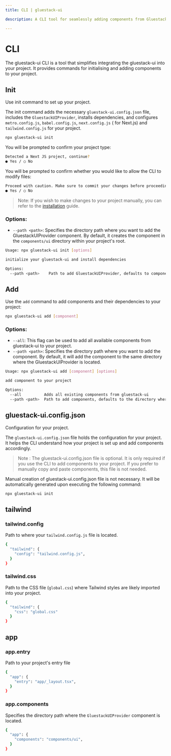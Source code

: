 ```yaml
---
title: CLI | gluestack-ui

description: A CLI tool for seamlessly adding components from Gluestack UI to your projects.

---
```



<Meta title="with-nativewind/Home/Getting Started/CLI" />

# CLI

The gluestack-ui CLI is a tool that simplifies integrating the gluestack-ui into your project. It provides commands for initialising and adding components to your project.

## Init

Use init command to set up your project.

The init command adds the necessary `gluestack-ui.config.json` file, includes the `GluestackUIProvider`, installs dependencies, and configures `metro.config.js`, `babel.config.js`, `next.config.js` ( for Next.js) and `tailwind.config.js` for your project.

```bash
npx gluestack-ui init
```

You will be prompted to confirm your project type:

```bash
Detected a Next JS project, continue?
● Yes / ○ No
```

You will be prompted to confirm whether you would like to allow the CLI to modify files:

```bash
Proceed with caution. Make sure to commit your changes before proceeding. Continue?
● Yes / ○ No
```

> Note: If you wish to make changes to your project manually, you can refer to the [installation](/ui/docs/home/getting-started/installation) guide.

### Options:

- `--path <path>`: Specifies the directory path where you want to add the GluestackUIProvider component. By default, it creates the component in the `components/ui` directory within your project's root.

```bash
Usage: npx gluestack-ui init [options]

initialize your gluestack-ui and install dependencies

Options:
  --path <path>    Path to add GluestackUIProvider, defaults to components/ui in the current directory.
```

## Add

Use the `add` command to add components and their dependencies to your project:

```bash
npx gluestack-ui add [component]
```

### Options:

- `--all`: This flag can be used to add all available components from gluestack-ui to your project.
- `--path <path>`: Specifies the directory path where you want to add the component. By default, it will add the component to the same directory where the GluestackUIProvider is located.

```bash
Usage: npx gluestack-ui add [component] [options]

add component to your project

Options:
  --all          Adds all existing components from gluestack-ui
  --path <path>  Path to add components, defaults to the directory where GluestackUIProvider is located.
```

## gluestack-ui.config.json

Configuration for your project.

The `gluestack-ui.config.json` file holds the configuration for your project. It helps the CLI understand how your project is set up and add components accordingly.

> Note : The gluestack-ui.config.json file is optional. It is only required if you use the CLI to add components to your project. If you prefer to manually copy and paste components, this file is not needed.

Manual creation of gluestack-ui.config.json file is not necessary. It will be automatically generated upon executing the following command:

```bash
npx gluestack-ui init
```

## tailwind

### tailwind.config

Path to where your `tailwind.config.js` file is located.

```bash
{
  "tailwind": {
    "config": "tailwind.config.js",
  }
}
```

### tailwind.css

Path to the CSS file (`global.css`) where Tailwind styles are likely imported into your project.

```bash
{
  "tailwind": {
    "css": "global.css"
  }
}
```

## app

### app.entry

Path to your project's entry file

```bash
{
  "app": {
    "entry": "app/_layout.tsx",
  }
}
```

### app.components

Specifies the directory path where the `GluestackUIProvider` component is located.

```bash
{
  "app": {
    "components": "components/ui",
  }
}
```

